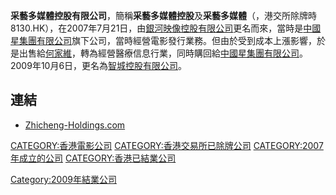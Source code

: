 '''采藝多媒體控股有限公司'''，簡稱'''采藝多媒體控股'''及'''采藝多媒體'''（'''{{lang-en|Brilliant Arts Multi-Media Holding Limited}}'''，港交所除牌時8130.HK），在2007年7月21日，由[[銀河映像控股有限公司|銀河映像控股有限公司]]更名而來，當時是[[中國星集團有限公司|中國星集團有限公司]]旗下公司，當時經營電影發行業務。但由於受到成本上漲影響，於是出售給[[何家維|何家維]]，轉為經營醫療信息行業，同時購回給[[中國星集團有限公司|中國星集團有限公司]]。2009年10月6日，更名為[[智城控股有限公司|智城控股有限公司]]。

==連結==
*[http://www.zhicheng-holdings.com Zhicheng-Holdings.com]{{Dead link|date=2018年11月 |bot=InternetArchiveBot |fix-attempted=yes }}

[[CATEGORY:香港電影公司|CATEGORY:香港電影公司]]
[[CATEGORY:香港交易所已除牌公司|CATEGORY:香港交易所已除牌公司]]
[[CATEGORY:2007年成立的公司|CATEGORY:2007年成立的公司]]
[[Category:2009年結業公司|Category:2009年結業公司]]
[[CATEGORY:香港已結業公司|CATEGORY:香港已結業公司]]